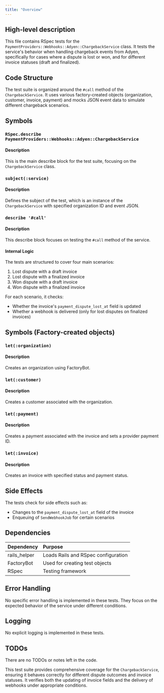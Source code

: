 ```yaml
---
title: "Overview"
---
```


## High-level description
This file contains RSpec tests for the `PaymentProviders::Webhooks::Adyen::ChargebackService` class. It tests the service's behavior when handling chargeback events from Adyen, specifically for cases where a dispute is lost or won, and for different invoice statuses (draft and finalized).

## Code Structure
The test suite is organized around the `#call` method of the `ChargebackService`. It uses various factory-created objects (organization, customer, invoice, payment) and mocks JSON event data to simulate different chargeback scenarios.

## Symbols

### `RSpec.describe PaymentProviders::Webhooks::Adyen::ChargebackService`
#### Description
This is the main describe block for the test suite, focusing on the `ChargebackService` class.

### `subject(:service)`
#### Description
Defines the subject of the test, which is an instance of the `ChargebackService` with specified organization ID and event JSON.

### `describe '#call'`
#### Description
This describe block focuses on testing the `#call` method of the service.

#### Internal Logic
The tests are structured to cover four main scenarios:
1. Lost dispute with a draft invoice
2. Lost dispute with a finalized invoice
3. Won dispute with a draft invoice
4. Won dispute with a finalized invoice

For each scenario, it checks:
- Whether the invoice's `payment_dispute_lost_at` field is updated
- Whether a webhook is delivered (only for lost disputes on finalized invoices)

## Symbols (Factory-created objects)

### `let(:organization)`
#### Description
Creates an organization using FactoryBot.

### `let(:customer)`
#### Description
Creates a customer associated with the organization.

### `let(:payment)`
#### Description
Creates a payment associated with the invoice and sets a provider payment ID.

### `let(:invoice)`
#### Description
Creates an invoice with specified status and payment status.

## Side Effects
The tests check for side effects such as:
- Changes to the `payment_dispute_lost_at` field of the invoice
- Enqueuing of `SendWebhookJob` for certain scenarios

## Dependencies
| Dependency | Purpose |
|:-----------|:--------|
| rails_helper | Loads Rails and RSpec configuration |
| FactoryBot | Used for creating test objects |
| RSpec | Testing framework |

## Error Handling
No specific error handling is implemented in these tests. They focus on the expected behavior of the service under different conditions.

## Logging
No explicit logging is implemented in these tests.

## TODOs
There are no TODOs or notes left in the code.

This test suite provides comprehensive coverage for the `ChargebackService`, ensuring it behaves correctly for different dispute outcomes and invoice statuses. It verifies both the updating of invoice fields and the delivery of webhooks under appropriate conditions.